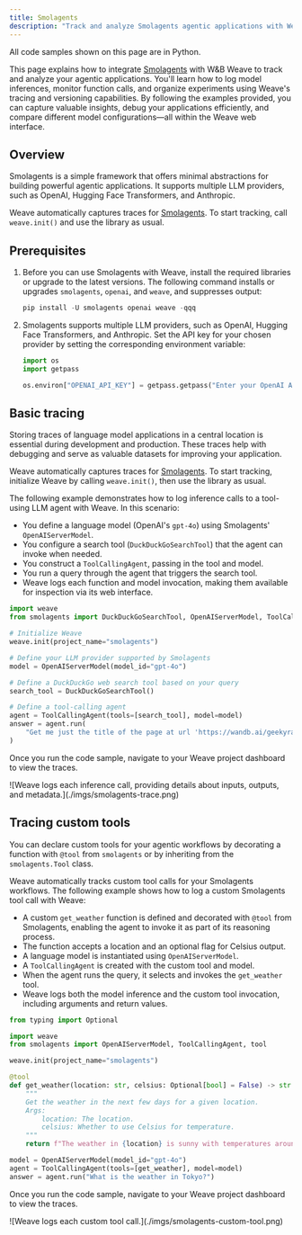 ```yaml
---
title: Smolagents
description: "Track and analyze Smolagents agentic applications with Weave's automatic tracing, capturing tool calls, model inferences, and multi-step workflows across OpenAI, Hugging Face, and Anthropic LLM providers."
---
```


<Warning>
All code samples shown on this page are in Python.
</Warning>

This page explains how to integrate [Smolagents](https://huggingface.co/docs/smolagents/en/index) with W&B Weave to track and analyze your agentic applications. You'll learn how to log model inferences, monitor function calls, and organize experiments using Weave's tracing and versioning capabilities. By following the examples provided, you can capture valuable insights, debug your applications efficiently, and compare different model configurations—all within the Weave web interface.

## Overview

Smolagents is a simple framework that offers minimal abstractions for building powerful agentic applications. It supports multiple LLM providers, such as OpenAI, Hugging Face Transformers, and Anthropic.

Weave automatically captures traces for [Smolagents](https://huggingface.co/docs/smolagents/en/index). To start tracking, call `weave.init()` and use the library as usual.

## Prerequisites

1. Before you can use Smolagents with Weave, install the required libraries or upgrade to the latest versions. The following command installs or upgrades `smolagents`, `openai`, and `weave`, and suppresses output:

    ```python lines
    pip install -U smolagents openai weave -qqq
    ```

2. Smolagents supports multiple LLM providers, such as OpenAI, Hugging Face Transformers, and Anthropic. Set the API key for your chosen provider by setting the corresponding environment variable:

    ```python lines
    import os
    import getpass

    os.environ["OPENAI_API_KEY"] = getpass.getpass("Enter your OpenAI API key: ")
    ```

## Basic tracing

Storing traces of language model applications in a central location is essential during development and production. These traces help with debugging and serve as valuable datasets for improving your application.

Weave automatically captures traces for [Smolagents](https://huggingface.co/docs/smolagents/en/index). To start tracking, initialize Weave by calling `weave.init()`, then use the library as usual.

The following example demonstrates how to log inference calls to a tool-using LLM agent with Weave. In this scenario:

- You define a language model (OpenAI's `gpt-4o`) using Smolagents' `OpenAIServerModel`.
- You configure a search tool (`DuckDuckGoSearchTool`) that the agent can invoke when needed.
- You construct a `ToolCallingAgent`, passing in the tool and model.
- You run a query through the agent that triggers the search tool.
- Weave logs each function and model invocation, making them available for inspection via its web interface.

```python lines
import weave
from smolagents import DuckDuckGoSearchTool, OpenAIServerModel, ToolCallingAgent

# Initialize Weave
weave.init(project_name="smolagents")

# Define your LLM provider supported by Smolagents
model = OpenAIServerModel(model_id="gpt-4o")

# Define a DuckDuckGo web search tool based on your query
search_tool = DuckDuckGoSearchTool()

# Define a tool-calling agent
agent = ToolCallingAgent(tools=[search_tool], model=model)
answer = agent.run(
    "Get me just the title of the page at url 'https://wandb.ai/geekyrakshit/story-illustration/reports/Building-a-GenAI-assisted-automatic-story-illustrator--Vmlldzo5MTYxNTkw'?"
)
```

Once you run the code sample, navigate to your Weave project dashboard to view the traces.

<Frame>
![Weave logs each inference call, providing details about inputs, outputs, and metadata.](./imgs/smolagents-trace.png)
</Frame>

## Tracing custom tools

You can declare custom tools for your agentic workflows by decorating a function with `@tool` from `smolagents` or by inheriting from the `smolagents.Tool` class.

Weave automatically tracks custom tool calls for your Smolagents workflows. The following example shows how to log a custom Smolagents tool call with Weave:

- A custom `get_weather` function is defined and decorated with `@tool` from Smolagents, enabling the agent to invoke it as part of its reasoning process.
- The function accepts a location and an optional flag for Celsius output.
- A language model is instantiated using `OpenAIServerModel`.
- A `ToolCallingAgent` is created with the custom tool and model.
- When the agent runs the query, it selects and invokes the `get_weather` tool.
- Weave logs both the model inference and the custom tool invocation, including arguments and return values.

```python lines
from typing import Optional

import weave
from smolagents import OpenAIServerModel, ToolCallingAgent, tool

weave.init(project_name="smolagents")

@tool
def get_weather(location: str, celsius: Optional[bool] = False) -> str:
    """
    Get the weather in the next few days for a given location.
    Args:
        location: The location.
        celsius: Whether to use Celsius for temperature.
    """
    return f"The weather in {location} is sunny with temperatures around 7°C."

model = OpenAIServerModel(model_id="gpt-4o")
agent = ToolCallingAgent(tools=[get_weather], model=model)
answer = agent.run("What is the weather in Tokyo?")
```

Once you run the code sample, navigate to your Weave project dashboard to view the traces.

<Frame>
![Weave logs each custom tool call.](./imgs/smolagents-custom-tool.png)
</Frame>
